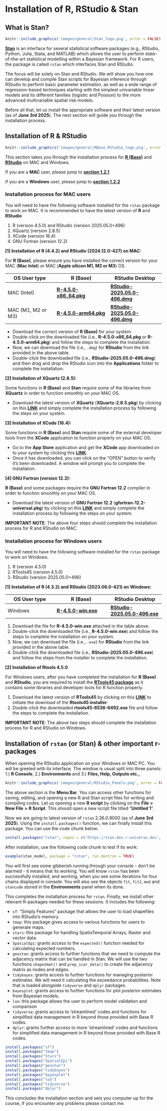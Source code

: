# Installation of R, RStudio & Stan

## What is Stan?

```r
knitr::include_graphics('images/general/Stan_logo.png', error = FALSE) 
```

[**Stan**](https://mc-stan.org) is an interface for several statistical software packages (e.g., RStudio, Python, Julia, Stata, and MATLAB) which allows the user to perform state-of-the-art statistical modelling within a Bayesian framework. For R users, the package is called `rstan` which interfaces Stan and RStudio.  

The focus will be solely on Stan and RStudio. We will show you how one can develop and compile Stan scripts for Bayesian inference through RStudio to perform basic parameter estimation, as well as a wide range of regression-based techniques starting with the simplest univariable linear models and its different families (logistic and Poisson) to the more advanced multivariable spatial risk models.

Before all that, let us install the appropriate software and their latest version (as of **June 3rd 2025**). The next section will guide you through the installation process.

## Installation of R & RStudio

```r
knitr::include_graphics('images/general/RBase_RStudio_logo.png', error = FALSE) 
```

This section takes you through the installation process for [**R (Base)**](https://www.r-project.org) and [**RStudio**](https://www.rstudio.com) on MAC and Windows.

If you are a **MAC** user, please jump to [**section 1.2.1**](https://uclpg-msc-sgds.github.io/UCL-SODA-CPD-RStan/installation-of-r-rstudio-stan.html#installation-process-for-mac-users)

If you are a **Windows** user, please jump to [**section 1.2.2**](https://uclpg-msc-sgds.github.io/UCL-SODA-CPD-RStan/installation-of-r-rstudio-stan.html#installation-process-for-windows-users)

### Installation process for MAC users

You will need to have the following software installed for the `rstan` package to work on MAC. It is recommended to have the latest version of **R** and **RStudio**

1. R (version 4.5.0) and RStudio (version 2025.05.0+496)
2. XQuartz (version 2.8.5)
3. XCode (version 16.4)
4. GNU Fortran (version 12.2)

**[1] Installation of R (4.4.2) and RStudio (2024.12.0-427) on MAC:**

For **R (Base)**, please ensure you have installed the correct version for your MAC (**Mac Intel**) or MAC (**Apple silicon M1, M2 or M3**) OS. 

**OS User type**| **R (Base)** | **RStudio Desktop**
------------ | ------------- | -------------
MAC (Intel) | [**R-4.5.0-x86_64.pkg**](https://cran.rstudio.com/bin/macosx/big-sur-x86_64/base/R-4.5.0-x86_64.pkg)| [**RStudio-2025.05.0-496.dmg**](https://download1.rstudio.org/electron/macos/RStudio-2025.05.0-496.dmg)
MAC (M1, M2 or M3) | [**R-4.5.0-arm64.pkg**](https://cran.rstudio.com/bin/macosx/big-sur-arm64/base/R-4.5.0-arm64.pkg)| [**RStudio-2025.05.0-496.dmg**](https://download1.rstudio.org/electron/macos/RStudio-2025.05.0-496.dmg)

- Download the correct version of **R (Base)** for your system. 
- Double-click on the downloaded file (i.e., **R-4.5.0-x86_64.pkg** or **R-4.5.0-arm64.pkg**) and follow the steps to complete the installation.
- Now, we can download the file (i.e., `.dmg`) for **RStudio** from the link provided in the above table.
- Double-click the downloaded file (i.e., **RStudio-2025.05.0-496.dmg**) and then drag and drop the RStudio icon into the **Applications** folder to complete the installation.

**[2] Installation of XQuartz (2.8.5):**

Some functions in **R (Base)** and **Stan** require some of the libraries from **XQuartz** in order to function smoothly on your MAC OS.

- Download the latest version of **XQuartz** (**XQuartz-2.8.5.pkg**) by clicking on this [**LINK**](https://github.com/XQuartz/XQuartz/releases/download/XQuartz-2.8.5/XQuartz-2.8.5.pkg) and simply complete the installation process by following the steps on your system.

**[3] Installation of XCode (16.4):**

Some functions in **R (Base)** and **Stan** require some of the external developer tools from the **XCode** application to function properly on your MAC OS.

- Go to the **App Store** application and get the **XCode** app downloaded on to your system by clicking this [**LINK**](https://apps.apple.com/us/app/xcode/id497799835?mt=12).
- Once it has downloaded, you can click on the "OPEN" button to verify it's been downloaded. A window will prompt you to complete the installation.

**[4] GNU Fortran (version 12.2):**

**R (Base)** and some packages require the **GNU Fortran 12.2** compiler in order to function smoothly on your MAC OS.

- Download the latest version of **GNU Fortran 12.2** (**gfortran-12.2-universal.pkg**) by clicking on this [**LINK**](https://mac.r-project.org/tools/gfortran-12.2-universal.pkg) and simply complete the installation process by following the steps on your system.

::: note
**IMPORTANT NOTE**: The above four steps should complete the installation process for R and RStudio on MAC.
:::

### Installation process for Windows users

You will need to have the following software installed for the `rstan` package to work on Windows.

1. R (version 4.5.0)
2. RTools45 (version 4.5.0)
2. RStudio (version 2025.05.0+496)

**[1] Installation of R (4.3.2) and RStudio (2023.06.0-421) on Windows:**

**OS User type**| **R (Base)** | **RStudio Desktop**
------------ | ------------- | -------------
Windows | [**R-4.5.0-win.exe**](https://cran.rstudio.com/bin/windows/base/R-4.5.0-win.exe)| [**RStudio-2025.05.0-496.exe**](https://download1.rstudio.org/electron/windows/RStudio-2025.05.0-496.exe)

1. Download the file for **R-4.5.0-win.exe** attached in the table above. 
2. Double-click the downloaded file (i.e., **R-4.5.0-win.exe**) and follow the steps to complete the installation on your system.
3. Now, we can download the file (i.e., `.exe`) for **RStudio** from the link provided in the above table.
4. Double-click the downloaded file (i.e., **RStudio-2025.05.0-496.exe**) and follow the steps from the installer to complete the installation.

**[2] Installation of Rtools 4.5.0**

For Windows users, after you have completed the installation for **R (Base)** and **RStudio**, you are required to install the [**RTools45 package**](https://cran.rstudio.com/bin/windows/Rtools/rtools45/rtools.html) as it contains some libraries and developer tools for R function properly.

1. Download the latest version of **RTools45** by clicking on this [**LINK**](https://cran.rstudio.com/bin/windows/Rtools/rtools45/files/rtools45-6536-6492.exe) to initiate the download of the **Rtools45 installer**. 
2. Double-click the downloaded **rtools45-6536-6492.exe** file and follow the steps to complete the installation.

::: note
**IMPORTANT NOTE**: The above two steps should complete the installation process for R and RStudio on Windows.
:::


## Installation of `rstan` (or Stan) & other important r-packages

When opening the RStudio application on your Windows or MAC PC. You will be greeted with its interface. The window is usual split into three panels: 1.) **R Console**, 2.) **Environments** and 3.) **Files, Help, Outputs etc.,**

```r
knitr::include_graphics('images/general/RStudio_Panels.png', error = FALSE) 
```

The above section is the **Menu Bar**. You can access other functions for saving, editing, and opening a new R and Stan script files for writing and compiling codes. Let us opening a new **R script** by clicking on the **File** **>** **New File** **>** **R Script**. This should open a new script file titled “**Untitled 1**”.

Now we are going to latest version of `rstan` 2.36.0.9000 (as of **June 3rd 2025**). Using the `install.packages()` function, we can finally install this package. You can use the code chunk below:

```r
install.packages("rstan", repos = c('https://stan-dev.r-universe.dev', getOption("repos")))
```

After installation, use the following code chunk to test if its work:

```r
example(stan_model, package = "rstan", run.dontrun = TRUE)
```

You will first see some gibberish running through your console - don't be alarmed - it means that its working. You will know `rstan` has been successfully installed, and working, when you see some iterations for four chains displayed in console. You will also see the objects `fit`, `fit2`, `mod` and `stancode` stored in the **Environments** panel when its done.

This completes the installation process for `rstan`. Finally, we install other relevant R-packages needed for these sessions. It includes the following:

- `sf`: “Simply Features” package that allows the user to load shapefiles into RStudio’s memory.
- `tmap`: this package gives access to various functions for users to generate maps.
- `stars`: this package for handling SpatioTemporal Arrays, Raster and vector data.
- `SpatialEpi`: grants access to the `expected()` function needed for calculating expected numbers.
- `geostan`: grants access to further functions that we need to compute the adjacency matrix that can be handled in Stan. We will use the two functions `shape2mat()` and `prep_icar_data()` to create the adjacency matrix as nodes and edges.
- `tidybayes`: grants access to further functions for managing posterior estimates. We will need it calculating the exceedance probabilities. Note that is loaded alongside `tidyverse` and `dplyr` packages.
- `bayesplot`: grants access to further functions for plot posterior estimates from Bayesian models.
- `loo`: this package allows the user to perform model validation and comparison
- `tidyverse`: grants access to 'streamlined' codes and functions for simplified data management in R beyond those provided with Base R codes.
- `dplyr`: grants further access to more 'streamlined' codes and functions for simplified data management in R beyond those provided with Base R codes.

```r
install.packages("sf")
install.packages("tmap")
install.packages("Stars")
install.packages("SpatialEpi")
install.packages("geostan")
install.packages("tidybayes")
install.packages("bayesplot")
install.packages("loo")
install.packages("tidyverse")
install.packages("dplyr")
```

This concludes the installation section and sets you computer up for the course, if you encounter any problems please contact me.